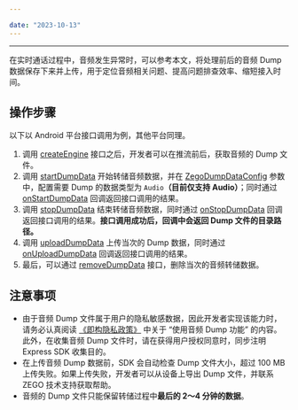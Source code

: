 ```yaml
---

date: "2023-10-13"
---
```


<Title>如何获取、上传音频的 Dump 文件？</Title>



- - -

在实时通话过程中，音频发生异常时，可以参考本文，将处理前后的音频 Dump 数据保存下来并上传，用于定位音频相关问题、提高问题排查效率、缩短接入时间。

## 操作步骤

以下以 Android 平台接口调用为例，其他平台同理。

1. 调用 [createEngine](https://doc-zh.zego.im/article/api?doc=Express_Video_SDK_API~java_android~class~ZegoExpressEngine#create-engine) 接口之后，开发者可以在推流前后，获取音频的 Dump 文件。
2. 调用 [startDumpData](https://doc-zh.zego.im/article/api?doc=Express_Video_SDK_API~java_android~class~ZegoExpressEngine#start-dump-data) 开始转储音频数据，并在 [ZegoDumpDataConfig](https://doc-zh.zego.im/article/api?doc=Express_Video_SDK_API~java_android~class~ZegoDumpDataConfig) 参数中，配置需要 Dump 的数据类型为 `Audio`**（目前仅支持 Audio）**；同时通过 [onStartDumpData](https://doc-zh.zego.im/article/api?doc=Express_Video_SDK_API~java_android~class~IZegoEventHandler#on-start-dump-data) 回调返回接口调用的结果。
3. 调用 [stopDumpData](https://doc-zh.zego.im/article/api?doc=Express_Video_SDK_API~java_android~class~ZegoExpressEngine#stop-dump-data) 结束转储音频数据，同时通过 [onStopDumpData](https://doc-zh.zego.im/article/api?doc=Express_Video_SDK_API~java_android~class~IZegoEventHandler#on-stop-dump-data) 回调返回接口调用的结果。**接口调用成功后，回调中会返回 Dump 文件的目录路径。**
4. 调用 [uploadDumpData](https://doc-zh.zego.im/article/api?doc=Express_Video_SDK_API~java_android~class~ZegoExpressEngine#upload-dump-data) 上传当次的 Dump 数据，同时通过 [onUploadDumpData](https://doc-zh.zego.im/article/api?doc=Express_Video_SDK_API~java_android~class~IZegoEventHandler#on-upload-dump-data) 回调返回接口调用的结果。
5. 最后，可以通过 [removeDumpData](https://doc-zh.zego.im/article/api?doc=Express_Video_SDK_API~java_android~class~ZegoExpressEngine#remove-dump-data) 接口，删除当次的音频转储数据。

## 注意事项

- 由于音频 Dump 文件属于用户的隐私敏感数据，因此开发者实现该能力时，请务必认真阅读 [《即构隐私政策》](https://www.zego.im/privacy) 中关于 “使用音频 Dump 功能” 的内容。此外，在收集音频 Dump 文件时，请在获得用户授权同意时，同步注明 Express SDK 收集目的。
- 在上传音频 Dump 数据前，SDK 会自动检查 Dump 文件大小，超过 100 MB 上传失败。如果上传失败，开发者可以从设备上导出 Dump 文件，并联系 ZEGO 技术支持获取帮助。
- 音频的 Dump 文件只能保留转储过程中**最后的 2～4 分钟的数据**。